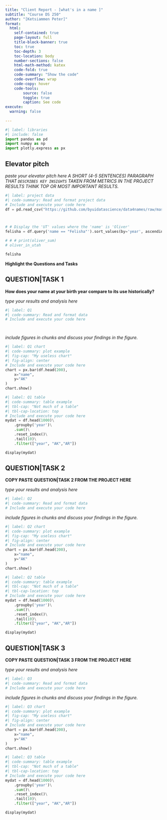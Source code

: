 ```yaml
---
title: "Client Report - [what's in a name ]"
subtitle: "Course DS 250"
author: "[Ketsiammen Peter]"
format:
  html:
    self-contained: true
    page-layout: full
    title-block-banner: true
    toc: true
    toc-depth: 3
    toc-location: body
    number-sections: false
    html-math-method: katex
    code-fold: true
    code-summary: "Show the code"
    code-overflow: wrap
    code-copy: hover
    code-tools:
        source: false
        toggle: true
        caption: See code
execute: 
  warning: false
    
---
```


```python
#| label: libraries
#| include: false
import pandas as pd
import numpy as np
import plotly.express as px
```


## Elevator pitch

_paste your elevator pitch here_
_A SHORT (4-5 SENTENCES) PARAGRAPH THAT `DESCRIBES KEY INSIGHTS` TAKEN FROM METRICS IN THE PROJECT RESULTS THINK TOP OR MOST IMPORTANT RESULTS._

```python
#| label: project data
#| code-summary: Read and format project data
# Include and execute your code here
df = pd.read_csv("https://github.com/byuidatascience/data4names/raw/master/data-raw/names_year/names_year.csv")



# # Display the 'UT' values where the 'name' is 'Oliver'
felisha = df.query('name == "Felisha"').sort_values(by='year', ascending=True)

# # # print(oliver_sum)
# oliver_in_utah

felisha


```

__Highlight the Questions and Tasks__

## QUESTION|TASK 1

__How does your name at your birth year compare to its use historically?__

_type your results and analysis here_

```python
#| label: Q1
#| code-summary: Read and format data
# Include and execute your code here




```

_include figures in chunks and discuss your findings in the figure._

```python
#| label: Q1 chart
#| code-summary: plot example
#| fig-cap: "My useless chart"
#| fig-align: center
# Include and execute your code here
chart = px.bar(df.head(200),
    x="name", 
    y="AK"
)
chart.show()
```


```python
#| label: Q1 table
#| code-summary: table example
#| tbl-cap: "Not much of a table"
#| tbl-cap-location: top
# Include and execute your code here
mydat = df.head(1000)\
    .groupby('year')\
    .sum()\
    .reset_index()\
    .tail(10)\
    .filter(["year", "AK","AR"])

display(mydat)

```


## QUESTION|TASK 2

__COPY PASTE QUESTION|TASK 2 FROM THE PROJECT HERE__

_type your results and analysis here_

```python
#| label: Q2
#| code-summary: Read and format data
# Include and execute your code here


```

_include figures in chunks and discuss your findings in the figure._

```python
#| label: Q2 chart
#| code-summary: plot example
#| fig-cap: "My useless chart"
#| fig-align: center
# Include and execute your code here
chart = px.bar(df.head(200),
    x="name", 
    y="AK"
)
chart.show()
```


```python
#| label: Q2 table
#| code-summary: table example
#| tbl-cap: "Not much of a table"
#| tbl-cap-location: top
# Include and execute your code here
mydat = df.head(1000)\
    .groupby('year')\
    .sum()\
    .reset_index()\
    .tail(10)\
    .filter(["year", "AK","AR"])

display(mydat)

```


## QUESTION|TASK 3

__COPY PASTE QUESTION|TASK 3 FROM THE PROJECT HERE__

_type your results and analysis here_

```python
#| label: Q3
#| code-summary: Read and format data
# Include and execute your code here


```

_include figures in chunks and discuss your findings in the figure._

```python
#| label: Q3 chart
#| code-summary: plot example
#| fig-cap: "My useless chart"
#| fig-align: center
# Include and execute your code here
chart = px.bar(df.head(200),
    x="name", 
    y="AK"
)
chart.show()
```


```python
#| label: Q3 table
#| code-summary: table example
#| tbl-cap: "Not much of a table"
#| tbl-cap-location: top
# Include and execute your code here
mydat = df.head(1000)\
    .groupby('year')\
    .sum()\
    .reset_index()\
    .tail(10)\
    .filter(["year", "AK","AR"])

display(mydat)

```
